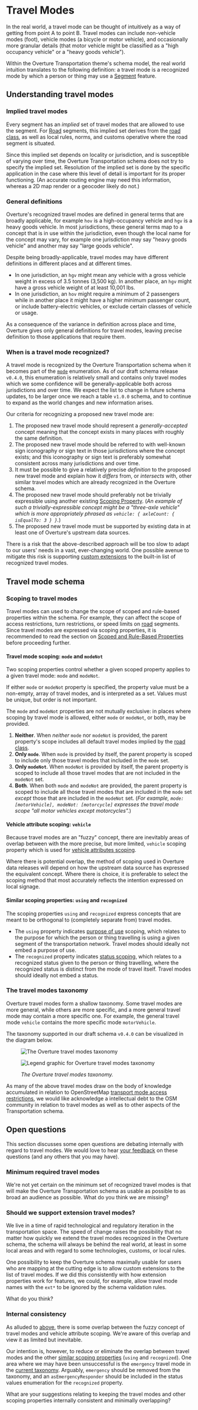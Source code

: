 # Travel Modes

In the real world, a travel mode can be thought of intuitively as a way
of getting from point A to point B. Travel modes can include non-vehicle
modes (foot), vehicle modes (a bicycle or motor vehicle), and
occasionally more granular details (that motor vehicle might be
classified as a "high occupancy vehicle" or a "heavy goods vehicle").

Within the Overture Transportation theme's schema model, the real world
intuition translates to the following definition: a travel mode is a
recognized mode by which a person or thing may use a
[Segment](/reference/transportation/segment) feature.

## Understanding travel modes

### Implied travel modes

Every segment has an *implied* set of travel modes that are allowed to
use the segment. For [Road](roads) segments, this implied set derives
from the [road class](roads#road-class), as well as local rules, norms,
and customs operative where the road segment is situated.

Since this implied set depends on locality or jurisdiction, and is
susceptible of varying over time, the Overture Transportation schema
does not try to specify the implied set. Resolution of the implied set
is done by the specific application in the case where this level of
detail is important for its proper functioning. (An accurate routing
engine may need this information, whereas a 2D map render or a geocoder
likely do not.)

### General definitions

Overture's recognized travel modes are defined in general terms that are
broadly applicable, for example `hov` is a high-occupancy vehicle and
`hgv` is a heavy goods vehicle. In most jurisdictions, these general
terms map to a concept that is in use within the jurisdiction, even
though the local name for the concept may vary, for example one
jurisdiction may say "heavy goods vehicle" and another may say
"large goods vehicle".

Despite being broadly-applicable, travel modes may have different
definitions in different places and at different times.

- In one jurisdiction, an `hgv` might mean any vehicle with a gross
  vehicle weight in excess of 3.5 tonnes (3,500 kg). In another place,
  an `hgv` might have a gross vehicle weight of at least 10,001 lbs.
- In one jurisdiction, an `hov` might require a minimum of 2 passengers
  while in another place it might have a higher minimum passenger count,
  or include battery-electric vehicles, or exclude certain classes of
  vehicle or usage.

As a consequence of the variance in definition across place and time,
Overture gives only general definitions for travel modes, leaving
precise definition to those applications that require them.

### When is a travel mode recognized?

A travel mode is recognized by the Overture Transportation schema when
it becomes part of the [`mode`](https://github.com/OvertureMaps/schema/blob/5f82f1d6a916031cb32730e1fac7e1a353f10c60/schema/transportation/segment.yaml#L103)
enumeration. As of our draft schema release `v0.4.0`, this enumeration
is relatively small and contains only travel modes which we some
confidence will be generally-applicable both across jurisdictions and
over time. We expect the list to change in future schema updates, to be
larger once we reach a table `v1.0.0` schema, and to continue to expand
as the world changes and new information arises.

Our criteria for recognizing a proposed new travel mode are:

1. The proposed new travel mode should represent a *generally-accepted*
   concept meaning that the concept exists in many places with roughly
   the same definition.
2. The proposed new travel mode should be referred to with well-known
   sign iconography or sign text in those jurisdictions where the
   concept exists; and this iconography or sign text is preferably
   somewhat consistent across many jurisdictions and over time.
3. It must be possible to give a relatively precise *definition* to the
   proposed new travel mode and explain how it *differs* from, or
   *intersects* with, other similar travel modes which are already
   recognized in the Overture schema.
4. The proposed new travel mode should preferably not be trivially
   expressible using another existing
   [Scoping Property](scoping-rules#scoped-values-and-scoping-properties).
   (*An example of such a trivially-expressible concept might be a
   "three-axle vehicle" which is more appropriately phrased as
   `vehicle: { axleCount: { isEqualTo: 3 } }`.*)
5. The proposed new travel mode must be supported by existing data in at
   least one of Overture's upstream data sources.

There is a risk that the above-described approach will be too slow to
adapt to our users' needs in a vast, ever-changing world. One possible
avenue to mitigate this risk is supporting
[custom extensions](#should-we-support-extension-travel-modes) to the
built-in list of recognized travel modes.

## Travel mode schema

### Scoping to travel modes

Travel modes can used to change the scope of scoped and rule-based
properties within the schema. For example, they can affect the scope of
access restrictions, turn restrictions, or speed limits on [road](roads)
segments. Since travel modes are expressed via scoping properties, it
is recommended to read the section on
[Scoped and Rule-Based Properties](scoping-rules) before proceeding
further.

#### Travel mode scoping: `mode` and `modeNot`

Two scoping properties control whether a given scoped property applies
to a given travel mode: `mode` and `modeNot`.

If either `mode` or `modeNot` property is specified, the property value
must be a non-empty, array of travel modes, and is interpreted as a set.
Values must be unique, but order is not important.

The `mode` and `modeNot` properties are not mutually exclusive: in
places where scoping by travel mode is allowed, either `mode` or
`modeNot`, or both, may be provided.

1. **Neither**. When *neither* `mode` nor `modeNot` is provided, the
   parent property's scope includes all default travel modes implied by
   the [road class](roads#road-class).
2. **Only `mode`**. When `mode` is provided by itself, the parent
   property is scoped to include only those travel modes that included
   in the `mode` set.
3. **Only `modeNot`**. When `modeNot` is provided by itself, the parent
   property is scoped to include all those travel modes that are not
   included in the `modeNot` set.
4. **Both**. When both `mode` and `modeNot` are provided, the parent
   property is scoped to include all those travel modes that are
   included in the `mode` set *except* those that are included in the
   `modeNot` set. (*For example,
    `mode: [motorVehicle], modeNot: [motorcycle]` expresses the travel
    mode scope "all motor vehicles except motorcycles".*)

#### Vehicle attribute scoping: `vehicle`

Because travel modes are an "fuzzy" concept, there are inevitably areas
of overlap between with the more precise, but more limited, `vehicle`
scoping property which is used for
[vehicle attributes scoping](scoping-rules#vehicle-attributes-scoping).

Where there is potential overlap, the method of scoping used in Overture
data releases will depend on how the upstream data source has expressed
the equivalent concept. Where there is choice, it is preferable to
select the scoping method that most accurately reflects the intention
expressed on local signage.

#### Similar scoping properties: `using` and `recognized`

The scoping properties `using` and `recognized` express concepts that
are meant to be orthogonal to (completely separate from) travel modes.

- The `using` property indicates
  [purpose of use](scoping-rules#purpose-of-use-scoping) scoping, which
  relates to the purpose for which the person or thing travelling is
  using a given segment of the transportation network. Travel modes
  should ideally not embed a purpose of use.
- The `recognized` property indicates
  [status scoping](scoping-rules#status-scoping-membership-in-a-recognized-group),
  which relates to a recognized status given to the person or thing
  travelling, where the recognized status is distinct from the mode of
  travel itself. Travel modes should ideally not embed a status.

### The travel modes taxonomy

Overture travel modes form a shallow taxonomy. Some travel modes are
more general, while others are more specific, and a more general travel
mode may contain a more specific one. For example, the general travel
mode `vehicle` contains the more specific mode `motorVehicle`.

The taxonomy supported in our draft schema `v0.4.0` can be visualized
in the diagram below.

<figure>

<div style={{ display: "flex", alignItems: "center" }}>

<div style={{ width: "72%", float: "left", paddingRight: "3px" }}>

![The Overture travel modes taxonomy](/img/transportation/travel-modes-taxonomy.svg)

</div>

<div style={{ width: "28%", float: "right", paddingLeft: "3px" }}>

![Legend graphic for Overture travel modes taxonomy](/img/transportation/travel-modes-legend.svg)

</div>

<div style={{ clear: "both" }}/>

</div>

<figcaption>

<div style={{ textAlign: "center" }}>

*The Overture travel modes taxonomy.*

</div>

</figcaption>

</figure>


As many of the above travel modes draw on the body of knowledge
accumulated in relation to OpenStreetMap
[transport mode access restrictions](https://wiki.openstreetmap.org/wiki/Key:access#Transport_mode_restrictions),
we would like acknowledge a intellectual debt to the OSM community in
relation to travel modes as well as to other aspects of the
Transportation schema.

## Open questions

This section discusses some open questions are debating internally with
regard to travel modes. We would love to hear
[your feedback](https://github.com/OvertureMaps/schema/discussions) on
these questions (and any others that you may have).

### Minimum required travel modes

We're not yet certain on the minimum set of recognized travel modes is
that will make the Overture Transportation schema as usable as possible
to as broad an audience as possible. What do you think we are missing?

### Should we support extension travel modes?

<!--
TODO: This open question relates to the feature request
      https://github.com/OvertureMaps/schema-wg/issues/157.

      We should update or delete the content of this documentation based
      on what happens with that feature request.
-->

We live in a time of rapid technological and regulatory iteration in
the transportation space. The speed of change raises the possibility
that no matter how quickly we extend the travel modes recognized in the
Overture schema, the schema will always be behind the real world, at
least in some local areas and with regard to some technologies, customs,
or local rules.

One possibility to keep the Overture schema maximally usable for users
who are mapping at the cutting edge is to allow custom extensions to
the list of travel modes. If we did this consistently with how extension
properties <!-- TODO: This should be a link to a heading in the main
schema documentation, but that heading needs to be written first. -->
work for features, we could, for example, allow travel mode names with
the `ext*` to be ignored by the schema validation rules.

What do you think?

### Internal consistency

As alluded to [above](#vehicle-attribute-scoping-vehicle), there is some
overlap between the fuzzy concept of travel modes and vehicle attribute
scoping. We're aware of this overlap and view it as limited but
inevitable.

Our intention is, however, to reduce or eliminate the overlap between
travel modes and the other
[similar scoping properties](#similar-scoping-properties-using-and-recognized)
(`using` and `recognized`). One area where we may have been unsuccessful
is the `emergency` travel mode in the [current taxonomy](#the-travel-modes-taxonomy).
Arguably, `emergency` should be removed from the taxonomy, and an
`asEmergencyResponder` should be included in the status values
enumeration for the `recognized` property.

What are your suggestions relating to keeping the travel modes and other
scoping properties internally consistent and minimally overlapping?
